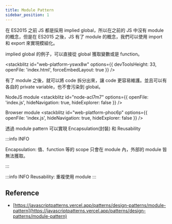 ```yaml
---
title: Module Pattern
sidebar_position: 1
---
```


在 ES2015 之前 JS 都是採用 implied global，所以在之前的 JS 中沒有 module 的概念，但是在 ES2015 之後，JS 有了 module 的概念，我們可以使用 import 和 export 來實現模組化。

implied global 的例子，可以直接從 global 獲取變數或是 function。

<stackblitz id="web-platform-yswx8w" options={{
    devToolsHeight: 33, 
    openFile: 'index.html',
    forceEmbedLayout: true
  }}
/>

有了 module 之後，就可以將 code 拆分出來，讓 code 更容易維護。並且可以有各自的 private variable，也不會污染到 global。

NodeJS module
<stackblitz 
  id="node-acl7m7"
  options={{
    openFile: 'index.js',
    hideNavigation: true,
    hideExplorer: false
  }}
/>

Browser module
<stackblitz
  id="web-platform-phoc6p"
  options={{
    openFile: 'index.js',
    hideNavigation: true,
    hideExplorer: false
  }}
/>

透過 module pattern 可以實現 Encapsulation(封裝) 和 Reusability

:::info INFO

Encapsulation: 值、function 等的 scope 只會在 module 內，外部的 module 皆無法獲取。

:::

:::info INFO
Reusability: 重複使用 module
:::


## Reference
- [https://javascriptpatterns.vercel.app/patterns/design-patterns/module-pattern](https://javascriptpatterns.vercel.app/patterns/design-patterns/module-pattern)
